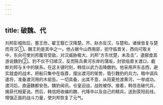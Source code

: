 ```yaml
---
---
---
```

title: 破魏、代
---



刘邦彭城败后，塞王欣、翟王翳亡汉降楚。齐、赵亦反汉，与楚和。诸侯皆复与楚而背汉①。魏王豹是其中之一。他占据今山西南部，扼守临晋关，西向可取关中，东向可使刘邦腹背受敌，对汉威胁极大。刘邦“方东忧楚，未及击”，遣郦食其游说魏豹②。豹不仅不归顺汉，反而陈兵黄河东岸的蒲坂，封锁临晋关渡口，截断刘邦与关中的联系。在这关键时刻，韩信以武力击降魏豹。他采用声东击西，避实就虚的战术，把船只集中在临晋，摆出渡河的架势，吸引魏豹的兵力。暗中调兵遣将，准备渡河用的木罂缶。一切具备，出其不意，从阳夏抢渡黄河，一举成功。渡河后，直逼魏都安邑。魏豹闻讯，仓皇迎战，战败被俘。接着，韩信击破代兵，擒获代相夏说。然后，韩信把收编的魏、代降卒以及自己的精兵，送到荥阳前线，增强正面的战斗力量，使刘邦恢复了元气。